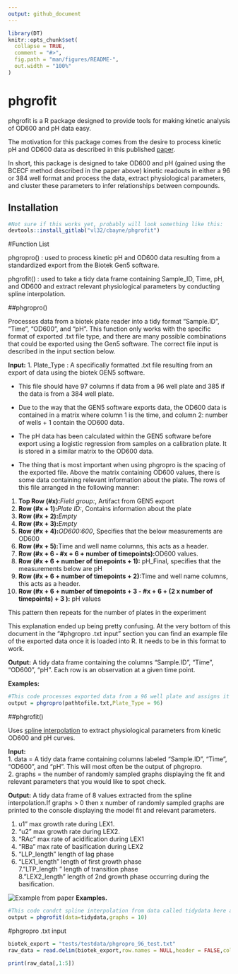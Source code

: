 ```yaml
---
output: github_document
---
```


<!-- README.md is generated from README.Rmd. Please edit that file -->

```r
library(DT)
knitr::opts_chunk$set(
  collapse = TRUE,
  comment = "#>",
  fig.path = "man/figures/README-",
  out.width = "100%"
)
```
# phgrofit

phgrofit is a R package designed to provide tools for making kinetic analysis of OD600 and pH data easy.

The motivation for this package comes from the desire to process kinetic pH and OD600 data as described in this published [paper](https://www.ncbi.nlm.nih.gov/pmc/articles/PMC3187081/). 

In short, this package is designed to take OD600 and pH (gained using the BCECF method described in the paper above) kinetic readouts in either a 96 or 384 well format and process the data, extract physiological parameters, and cluster these parameters to infer relationships between compounds. 

## Installation

```r
#Not sure if this works yet, probably will look something like this:
devtools::install_gitlab("vl32/cbayne/phgrofit")
```

<!-- badges: start -->
<!-- badges: end -->

#Function List

phgropro() : used to process kinetic pH and OD600 data resulting from a standardized export from the Biotek Gen5 software. 

phgrofit() : used to take a tidy data frame containing Sample_ID, Time, pH, and OD600 and extract relevant physiological parameters by conducting spline interpolation. 


##phgropro()

Processes data from a biotek plate reader into a tidy format "Sample.ID", "Time", "OD600", and "pH". This function only works with the specific format of exported .txt file type, and there are many possible combinations that could be exported using the Gen5 software. The correct file input is described in the input section below. 

**Input:**
1. Plate_Type : A specifically formatted .txt file resulting from an export of data using the biotek GEN5 software.

- This file should have 97 columns if data from a 96 well plate and 385 if the data is from a 384 well plate.

- Due to the way that the GEN5 software exports data, the OD600 data is contained in a matrix where column 1 is the time, and column 2: number of wells + 1 contain the OD600 data.  

- The pH data has been calculated within the GEN5 software before export using a logistic regression from samples on a calibration plate. It is stored in a similar matrix to the OD600 data. 

- The thing that is most important when using phgropro is the spacing of the exported file. Above the matrix containing OD600 values, there is some data containing relevant information about the plate. The rows of this file arranged in the following manner:

1. **Top Row (#x):***Field group:*, Artifact from GEN5 export
2. **Row (#x + 1):***Plate ID:*, Contains information about the plate
3. **Row (#x + 2):***Empty*
4. **Row (#x + 3):***Empty*
5. **Row (#x + 4):***OD600:600*, Specifies that the below measurements are OD600
6. **Row (#x + 5):**Time and well name columns, this acts as a header.
7. **Row (#x + 6 - #x + 6 + number of timepoints):**OD600 values.
8. **Row (#x + 6 + number of timepoints + 1):** pH_Final, specifies that the measurements below are pH
9. **Row (#x + 6 + number of timepoints + 2):**Time and well name columns, this acts as a header.
10. **Row (#x + 6 + number of timepoints + 3 - #x + 6 + (2 x number of timepoints) + 3 ):** pH values

This pattern then repeats for the number of plates in the experiment

This explanation ended up being pretty confusing. At the very bottom of this document in the "#phgropro .txt input" section you can find an example file of the exported data once it is loaded into R. It needs to be in this format to work. 




**Output:**
A tidy data frame containing the columns "Sample.ID", "Time", "OD600", "pH". Each row is an observation at a given time point. 

**Examples:**

```r
#This code processes exported data from a 96 well plate and assigns it to a tidy data frame called output.
output = phgropro(pathtofile.txt,Plate_Type = 96)
```



##phgrofit()

Uses [spline interpolation](physiologcihttps://en.wikipedia.org/wiki/Spline_interpolation) to extract physiological parameters from kinetic OD600 and pH curves.

**Input:**  
1. data = A tidy data frame containing columns labeled "Sample.ID", "Time", "OD600", and "pH". This will most often be the output of phgropro.   
2. graphs = the number of randomly sampled graphs displaying the fit and relevant parameters that you would like to spot check.  


**Output:** A tidy data frame of 8 values extracted from the spline interpolation.If graphs > 0 then x number of randomly sampled graphs are printed to the console displaying the model fit and relevant parameters. 

1. u1" max growth rate during LEX1. 
2. "u2" max growth rate during LEX2.
3. "RAc" max rate of acidification during LEX1
4. "RBa" max rate of basification during LEX2
5. "LLP_length" length of lag phase
6. "LEX1_length" length of first growth phase  
7."LTP_length " length of transition phase  
8."LEX2_length" length of 2nd growth phase occurring during the basification.  

![Example from paper](./man/figures/phgrofit_example.png)
**Examples.** 

```r
#This code condct spline interpolation from data called tidydata here and extracts the relevant parameters to a data table called output. 10 randomly sampled graphs are printed to the console for spot checking. 
output = phgrofit(data=tidydata,graphs = 10)
```

#phgropro .txt input
```r
biotek_export = "tests/testdata/phgropro_96_test.txt"
raw_data = read.delim(biotek_export,row.names = NULL,header = FALSE,col.names = 1:97,na.strings = c("?????",""),stringsAsFactors = FALSE)

print(raw_data[,1:5])
```
